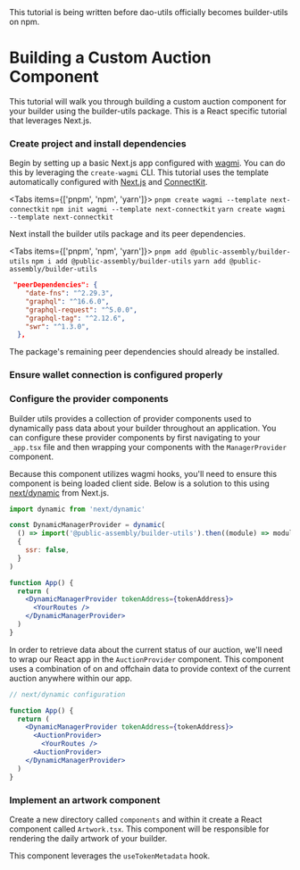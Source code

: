 
<Callout>
  This tutorial is being written before dao-utils officially becomes builder-utils on npm.
</Callout>

# Building a Custom Auction Component

This tutorial will walk you through building a custom auction component for your builder using the builder-utils package. This is a React specific tutorial that leverages Next.js.

### Create project and install dependencies

Begin by setting up a basic Next.js app configured with [wagmi](https://wagmi.sh/). You can do this by leveraging the `create-wagmi` CLI. This tutorial uses the template automatically configured with [Next.js](https://nextjs.org/) and [ConnectKit](https://docs.family.co/connectkit).

<Tabs items={['pnpm', 'npm', 'yarn']}>
  <Tab>``` pnpm create wagmi --template next-connectkit ```</Tab>
  <Tab>``` npm init wagmi --template next-connectkit ```</Tab>
  <Tab>``` yarn create wagmi --template next-connectkit ```</Tab>
</Tabs>

Next install the builder utils package and its peer dependencies.

<Tabs items={['pnpm', 'npm', 'yarn']}>
  <Tab>``` pnpm add @public-assembly/builder-utils ```</Tab>
  <Tab>``` npm i add @public-assembly/builder-utils ```</Tab>
  <Tab>``` yarn add @public-assembly/builder-utils ```</Tab>
</Tabs>

```json
 "peerDependencies": {
    "date-fns": "^2.29.3",
    "graphql": "^16.6.0",
    "graphql-request": "^5.0.0",
    "graphql-tag": "^2.12.6",
    "swr": "^1.3.0",
  },
```

The package's remaining peer dependencies should already be installed.

### Ensure wallet connection is configured properly

### Configure the provider components

Builder utils provides a collection of provider components used to dynamically pass data about your builder throughout an application. You can configure these provider components by first navigating to your `_app.tsx` file and then wrapping your components with the `ManagerProvider` component.

Because this component utilizes wagmi hooks, you'll need to ensure this component is being loaded client side. Below is a solution to this using [next/dynamic](https://nextjs.org/docs/advanced-features/dynamic-import) from Next.js.

```jsx
import dynamic from 'next/dynamic'

const DynamicManagerProvider = dynamic(
  () => import('@public-assembly/builder-utils').then((module) => module.ManagerProvider),
  {
    ssr: false,
  }
)

function App() {
  return (
    <DynamicManagerProvider tokenAddress={tokenAddress}>
      <YourRoutes />
    </DynamicManagerProvider>
  )
}
```

In order to retrieve data about the current status of our auction, we'll need to wrap our React app in the `AuctionProvider` component. This component uses a combination of on and offchain data to provide context of the current auction anywhere within our app.

```jsx
// next/dynamic configuration

function App() {
  return (
    <DynamicManagerProvider tokenAddress={tokenAddress}>
      <AuctionProvider>
        <YourRoutes />
      <AuctionProvider>
    </DynamicManagerProvider>
  )
}
```

### Implement an artwork component

Create a new directory called `components` and within it create a React component called `Artwork.tsx`. This component will be responsible for rendering the daily artwork of your builder.

This component leverages the `useTokenMetadata` hook.

```

```
